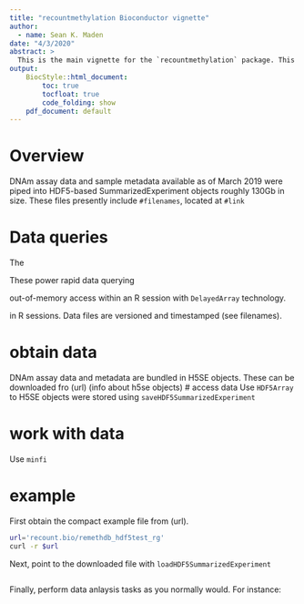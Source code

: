 ```yaml
---
title: "recountmethylation Bioconductor vignette"
author: 
  - name: Sean K. Maden
date: "4/3/2020"
abstract: > 
  This is the main vignette for the `recountmethylation` package. This shows how to obtain and work with HDF5-SummarizedExperiment data, comprising of DNAm assay data and sample metadata from 35,000 samples.
output:
    BiocStyle::html_document:
        toc: true
        tocfloat: true
        code_folding: show
    pdf_document: default
---
```


# Overview

DNAm assay data and sample metadata available as of March 2019 were 
piped into HDF5-based SummarizedExperiment objects roughly 130Gb in size.
These files presently include `#filenames`, located at `#link`

# Data queries

The 

These power
rapid data querying 

out-of-memory access within an R session with 
`DelayedArray` technology.

in R sessions. Data files are 
versioned and timestamped (see filenames).

# obtain data

DNAm assay data and metadata are bundled in H5SE objects. 
These can be downloaded fro (url)
(info about h5se objects)
# access data
Use `HDF5Array` to 
H5SE objects were stored using `saveHDF5SummarizedExperiment`

# work with data
Use `minfi`


# example

First obtain the compact example file from (url). 

```bash
url='recount.bio/remethdb_hdf5test_rg'
curl -r $url
```

Next, point to the downloaded file with `loadHDF5SummarizedExperiment`

```r
```

Finally, perform data anlaysis tasks as you normally would. For instance:

```r
```









